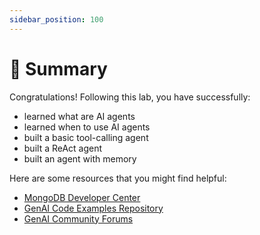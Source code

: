 ```yaml
---
sidebar_position: 100
---
```


# 🎯 Summary

Congratulations! Following this lab, you have successfully:
* learned what are AI agents
* learned when to use AI agents
* built a basic tool-calling agent
* built a ReAct agent
* built an agent with memory

Here are some resources that you might find helpful:
* [MongoDB Developer Center](https://mongodb.com/developer/?utm_campaign=devrel&utm_source=workshop&utm_medium=cta&utm_content=ai_agents_workshop&utm_term=apoorva_joshi)
* [GenAI Code Examples Repository](https://github.com/mongodb-developer/GenAI-Showcase)
* [GenAI Community Forums](https://www.mongodb.com/community/forums/c/generative-ai/162/?utm_campaign=devrel&utm_source=workshop&utm_medium=cta&utm_content=ai_agents_workshop&utm_term=apoorva_joshi)